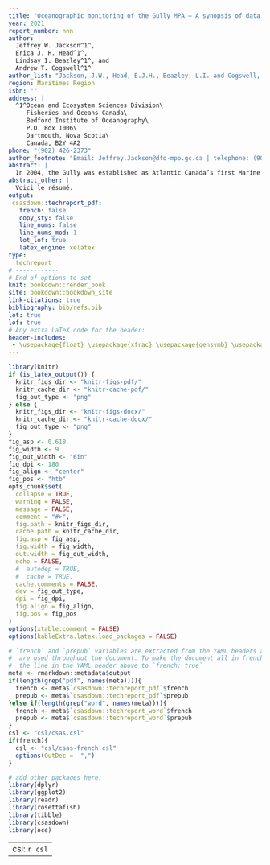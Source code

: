 ```yaml
---
title: "Oceanographic monitoring of the Gully MPA – A synopsis of data collected by the Atlantic Zone Monitoring Program"
year: 2021
report_number: nnn
author: |
  Jeffrey W. Jackson^1^,
  Erica J. H. Head^1^,
  Lindsay I. Beazley^1^, and
  Andrew T. Cogswell^1^
author_list: "Jackson, J.W., Head, E.J.H., Beazley, L.I. and Cogswell, A.T."
region: Maritimes Region
isbn: ""
address: |
  ^1^Ocean and Ecosystem Sciences Division\
     Fisheries and Oceans Canada\
     Bedford Institute of Oceanography\
     P.O. Box 1006\
     Dartmouth, Nova Scotia\
     Canada, B2Y 4A2
phone: "(902) 426-2373"
author_footnote: "Email: Jeffrey.Jackson@dfo-mpo.gc.ca | telephone: (902) 426-9670"
abstract: |
  In 2004, the Gully was established as Atlantic Canada’s first Marine Protected Area (MPA) under Canada’s Oceans Act, with the goal of protecting its high biodiversity of cold-water corals and habitat for an endangered population of northern bottlenose whales. While the oceanographic setting of the Gully MPA has been described, little has been done to assess changes in its physical, chemical, or biological properties, a key component of evaluating whether the MPA is meeting its conservation objectives. Since the late 1990’s, the Atlantic Zone Monitoring Program (AZMP) has routinely collected hydrographic and biological data within the Gully MPA as part of the program’s ancillary objectives. However, these data had yet to be compiled and analyzed for the purpose of long-term environmental monitoring. Through a joint initiative between Fisheries and Oceans Canada’s Maritimes Region Canadian Science Advisory Secretariat and the AZMP, we present a compilation and reproducible analysis of the physical, chemical, and biological oceanographic data collected at four fixed sampling stations in the Gully between 2000 and 2018. Average temperature, salinity, dissolved oxygen, and nutrient and chlorophyll a collected from CTD profiles and bottle samples were evaluated both within and among stations. Patterns of wet weight biomass and abundance of the most common copepod taxa from zooplankton samples collected from vertical ring net tows were also evaluated. Additionally, differences in sea surface temperature and chlorophyll a from satellite-based imagery collected between 1998 to 2018 were examined in order to ascertain whether the surface properties of the MPA are unique relative to adjacent shelf-break areas. The main goal of this report is to provide operational advice for effective monitoring of the Gully’s oceanographic properties by the AZMP, with a focus on identifying redundancies and/or gaps in the program’s existing monitoring strategy for the MPA. We also provide a preliminary assessment of oceanographic environmental monitoring indicators presented in @kenchington_2010.
abstract_other: |
  Voici le résumé.
output:
 csasdown::techreport_pdf:
   french: false
   copy_sty: false
   line_nums: false
   line_nums_mod: 1
   lot_lof: true
   latex_engine: xelatex
type:
  techreport
# ------------
# End of options to set
knit: bookdown::render_book
site: bookdown::bookdown_site
link-citations: true
bibliography: bib/refs.bib
lot: true
lof: true
# Any extra LaTeX code for the header:
header-includes:
 - \usepackage{float} \usepackage{xfrac} \usepackage{gensymb} \usepackage{multirow} \usepackage{colortbl}  \usepackage{xcolor}
---
```


```r
library(knitr)
if (is_latex_output()) {
  knitr_figs_dir <- "knitr-figs-pdf/"
  knitr_cache_dir <- "knitr-cache-pdf/"
  fig_out_type <- "png"
} else {
  knitr_figs_dir <- "knitr-figs-docx/"
  knitr_cache_dir <- "knitr-cache-docx/"
  fig_out_type <- "png"
}
fig_asp <- 0.618
fig_width <- 9
fig_out_width <- "6in"
fig_dpi <- 180
fig_align <- "center"
fig_pos <- "htb"
opts_chunk$set(
  collapse = TRUE,
  warning = FALSE,
  message = FALSE,
  comment = "#>",
  fig.path = knitr_figs_dir,
  cache.path = knitr_cache_dir,
  fig.asp = fig_asp,
  fig.width = fig_width,
  out.width = fig_out_width,
  echo = FALSE,
  #  autodep = TRUE,
  #  cache = TRUE,
  cache.comments = FALSE,
  dev = fig_out_type,
  dpi = fig_dpi,
  fig.align = fig_align,
  fig.pos = fig_pos
)
options(xtable.comment = FALSE)
options(kableExtra.latex.load_packages = FALSE)
```

```r
# `french` and `prepub` variables are extracted from the YAML headers above and
#  are used throughout the document. To make the document all in french, change
#  the line in the YAML header above to `french: true`
meta <- rmarkdown::metadata$output
if(length(grep("pdf", names(meta)))){
  french <- meta$`csasdown::techreport_pdf`$french
  prepub <- meta$`csasdown::techreport_pdf`$prepub
}else if(length(grep("word", names(meta)))){
  french <- meta$`csasdown::techreport_word`$french
  prepub <- meta$`csasdown::techreport_word`$prepub
}
csl <- "csl/csas.csl"
if(french){
  csl <- "csl/csas-french.csl"
  options(OutDec =  ",")
}

# add other packages here:
library(dplyr)
library(ggplot2)
library(readr)
library(rosettafish)
library(tibble)
library(csasdown)
library(oce)

```

---
csl: `r csl`    
---
